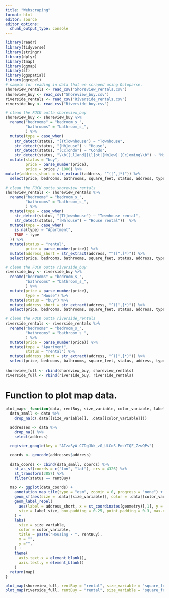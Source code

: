 ```yaml
---
title: "Webscraping"
format: html
editor: source
editor_options: 
  chunk_output_type: console
---
```


```r
library(readr)
library(tidyverse)
library(stringr)
library(dplyr)
library(tmap)
library(ggmap)
library(sf)
library(ggspatial)
library(ggrepel)
# sample for reading in data that we scraped using Octoparse. 
shoreview_rentals <- read_csv("Shoreview_rentals.csv")
shoreview_buy <- read_csv("Shoreview_buy.csv")
riverside_rentals <- read_csv("Riverside_rentals.csv")
riverside_buy <- read_csv("Riverside_buy.csv")
```

```r
# clean the FUCK outta shoreview_buy
shoreview_buy <- shoreview_buy %>%
  rename("bedrooms" = "bedroom_s_",
         "bathrooms" = "bathroom_s_",
         ) %>%
  mutate(type = case_when(
    str_detect(status, "[Tt]ownhouse") ~ "Townhouse",
    str_detect(status, "[Hh]ouse") ~ "House",
    str_detect(status, "[Cc]ondo") ~ "Condo",
    str_detect(status, "\\b([Ll]and|[Ll]ot|[Nn]ew)|[Cc]oming\\b") ~ "Misc")) %>%
  mutate(status = "buy",
         price = parse_number(price),
         price = price / 1000) %>%
mutate(address_short = str_extract(address, "^([^,]*)")) %>%
  select(price, bedrooms, bathrooms, square_feet, status, address, type, address_short)

# clean the FUCK outta shoreview_rentals
shoreview_rentals <- shoreview_rentals %>%
  rename("bedrooms" = "bedroom_s_",
         "bathrooms" = "bathroom_s_",
         ) %>%
  mutate(type = case_when(
    str_detect(status, "[Tt]ownhouse") ~ "Townhouse rental",
    str_detect(status, "[Hh]ouse") ~ "House rental"))  %>%
  mutate(type = case_when(
    is.na(type) ~ "Apartment",
    TRUE ~ type
  )) %>%
  mutate(status = "rental",
         price = parse_number(price)) %>%
  mutate(address_short = str_extract(address, "^([^,]*)")) %>%
  select(price, bedrooms, bathrooms, square_feet, status, address, type, address_short)

# clean the FUCK outta riverside_buy 
riverside_buy <- riverside_buy %>%
  rename("bedrooms" = "bedroom_s_",
         "bathrooms" = "bathroom_s_",
         ) %>%
  mutate(price = parse_number(price),
         type = "House") %>%
  mutate(status = "buy") %>%
  mutate(address_short = str_extract(address, "^([^,]*)")) %>%
  select(price, bedrooms, bathrooms, square_feet, status, address, type, address_short)

# clean the FUCK outta riverside_rentals 
riverside_rentals <- riverside_rentals %>%
  rename("bedrooms" = "bedroom_s_",
         "bathrooms" = "bathroom_s_",
         ) %>%
  mutate(price = parse_number(price)) %>%
  mutate(type = "Apartment",
         status = "rental") %>%
  mutate(address_short = str_extract(address, "^([^,]*)")) %>%
  select(price, bedrooms, bathrooms, square_feet, status, address, type, address_short)
  
shoreview_full <- rbind(shoreview_buy, shoreview_rentals)
riverside_full <- rbind(riverside_buy, riverside_rentals)
```
# Function to plot map data. 

```r
plot_map<- function(data, rentBuy, size_variable, color_variable, label_size){
  data_small <- data %>%
    drop_na(c(.data[[size_variable]], .data[[color_variable]])) 

  addresses <- data %>%
    drop_na() %>%
    select(address)

  register_google(key = "AIzaSyA-CZDgJkk_zG_ULCoS-PosYIQF_ZzwQPs")

  coords <- geocode(addresses$address)

  data_coords <- cbind(data_small, coords) %>%
    st_as_sf(coords = c("lon", "lat"), crs = 4326) %>%
    st_transform(3857) %>%
    filter(status == rentBuy) 

  map <- ggplot(data_coords) +
    annotation_map_tile(type = "osm", zoomin = 0, progress = "none") +
    geom_sf(aes(size = .data[[size_variable]], color = .data[[color_variable]]), alpha = 0.7) +
    geom_label_repel(
      aes(label = address_short, x = st_coordinates(geometry)[,1], y = st_coordinates(geometry)[,2]),
      size = label_size, box.padding = 0.25, point.padding = 0.3, max.overlaps = Inf
    ) +
    labs(
      size = size_variable,
      color = color_variable,
      title = paste("Housing - ", rentBuy),
      x = "",
      y ="",
    ) +
    theme(
      axis.text.x = element_blank(),   
      axis.text.y = element_blank()    
    )
  return(map)
}

plot_map(shoreview_full, rentBuy = "rental", size_variable = "square_feet", color_variable = "bedrooms", label_size = 1.5) 
plot_map(riverside_full, rentBuy = "rental", size_variable = "square_feet", color_variable = "bedrooms", label_size = 2.0) 
```


